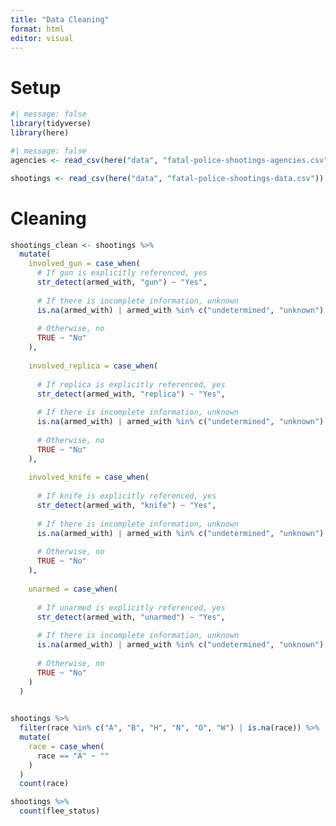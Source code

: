 ```yaml
---
title: "Data Cleaning"
format: html
editor: visual
---
```


# Setup

```r
#| message: false
library(tidyverse)
library(here)
```

```r
#| message: false
agencies <- read_csv(here("data", "fatal-police-shootings-agencies.csv"))

shootings <- read_csv(here("data", "fatal-police-shootings-data.csv"))
```

# Cleaning

```r
shootings_clean <- shootings %>% 
  mutate(
    involved_gun = case_when(
      # If gun is explicitly referenced, yes
      str_detect(armed_with, "gun") ~ "Yes",
      
      # If there is incomplete information, unknown
      is.na(armed_with) | armed_with %in% c("undetermined", "unknown") ~ "Unknown",
      
      # Otherwise, no
      TRUE ~ "No"
    ),
    
    involved_replica = case_when(
      
      # If replica is explicitly referenced, yes
      str_detect(armed_with, "replica") ~ "Yes",
      
      # If there is incomplete information, unknown
      is.na(armed_with) | armed_with %in% c("undetermined", "unknown") ~ "Unknown",
      
      # Otherwise, no
      TRUE ~ "No"
    ),
    
    involved_knife = case_when(
      
      # If knife is explicitly referenced, yes
      str_detect(armed_with, "knife") ~ "Yes",
      
      # If there is incomplete information, unknown
      is.na(armed_with) | armed_with %in% c("undetermined", "unknown") ~ "Unknown",
      
      # Otherwise, no
      TRUE ~ "No"
    ),
    
    unarmed = case_when(
      
      # If unarmed is explicitly referenced, yes
      str_detect(armed_with, "unarmed") ~ "Yes",
      
      # If there is incomplete information, unknown
      is.na(armed_with) | armed_with %in% c("undetermined", "unknown") ~ "Unknown",
      
      # Otherwise, no
      TRUE ~ "No"
    )
  )
  
```





```r
shootings %>% 
  filter(race %in% c("A", "B", "H", "N", "O", "W") | is.na(race)) %>% 
  mutate(
    race = case_when(
      race == "A" ~ ""
    )
  )
  count(race)
```


```r
shootings %>% 
  count(flee_status)
```

